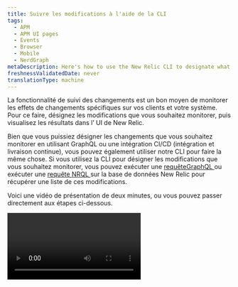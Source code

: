 ```yaml
---
title: Suivre les modifications à l'aide de la CLI
tags:
  - APM
  - APM UI pages
  - Events
  - Browser
  - Mobile
  - NerdGraph
metaDescription: Here's how to use the New Relic CLI to designate what you want to capture with change tracking.
freshnessValidatedDate: never
translationType: machine
---
```


La fonctionnalité de suivi des changements est un bon moyen de monitorer les effets de changements spécifiques sur vos clients et votre système. Pour ce faire, désignez les modifications que vous souhaitez monitorer, puis visualisez les résultats dans l’ UI de New Relic.

Bien que vous puissiez désigner les changements que vous souhaitez monitorer en utilisant GraphQL ou une intégration CI/CD (intégration et livraison continue), vous pouvez également utiliser notre CLI pour faire la même chose. Si vous utilisez la CLI pour désigner les modifications que vous souhaitez monitorer, vous pouvez exécuter une [requêteGraphQL ](#list-with-graphql)ou exécuter une [requête NRQL ](/docs/change-tracking/change-tracking-graphql#key-signals)sur la base de données New Relic pour récupérer une liste de ces modifications.

Voici une vidéo de présentation de deux minutes, ou vous pouvez passer directement aux étapes ci-dessous.

<Video type="youtube" id="S0WuLnjCzes" />

## Installer la CLI [#install-cli]

Nous avons une nouvelle version de [la CLI](/docs/new-relic-solutions/tutorials/new-relic-cli) qui vous permet d&amp;apos;envoyer des mutations GraphQL pour créer des marqueurs. Même si vous utilisez la CLI, vous devrez la mettre à niveau pour profiter de cette fonctionnalité.

Suivez les étapes [ici](https://github.com/newrelic/newrelic-cli#installation--upgrades) pour installer ou mettre à niveau la CLI.

## Créer un marqueur de changement avec la CLI [#make-marker-cli]

L'interface de ligne de commande dispose d'une gamme d'options (illustrées ci-dessous), mais la commande `create` marque un changement spécifique pour une entité New Relic donnée.

Voici la syntaxe pour créer un marqueur :

```shell
newrelic entity deployment create [flags]
```

Voici un exemple :

```shell
newrelic entity deployment create --guid INSERT_YOUR_GUID_HERE --version <1.0.0>
```

## Options principales (parentales)

```shell
[output] -h, --help                    help for create
[output] -g, --guid string             the entity GUID to create change tracker
[output] -v, --version string          the tag names to add to the entity
[output]     --changelog string        a URL for the changelog or list of changes if not linkable
[output]     --commit string           the commit identifier, for example, a Git commit SHA
[output]     --deepLink string         a link back to the system generating the deployment
[output]     --deploymentType string   type of deployment, one of BASIC, BLUE_GREEN, CANARY, OTHER, ROLLING or SHADOW
[output]     --description string      a description of the deployment
[output]     --groupId string          string that can be used to correlate two or more events
[output] -t  --timestamp int64         the start time of the deployment, the number of milliseconds since the Unix epoch, defaults to now
[output] -u  --user string             username of the deployer or bot
```

## Options héritées des commandes parentes

```shell
[output] -a, --accountId int    the account ID to use. Can be overridden by setting NEW_RELIC_ACCOUNT_ID
[output]     --debug            debug level logging
[output]     --format string    output text format [JSON, Text, YAML] (default "JSON")
[output]     --plain            output compact text
[output]     --profile string   the authentication profile to use
[output]     --trace            trace level logging
```

## Et ensuite ? [#whats-next]

Après avoir utilisé la CLI pour désigner les modifications que vous souhaitez suivre, vous pouvez analyser l'effet de ces modifications dans l'UI de New Relic :

* Interrogez vos modifications : vous pouvez écrire votre propre requête GraphQL ou NRQL pour voir les détails des modifications que vous suivez. Pour plus de détails, voir [Requête de modification des données](/docs/change-tracking/change-tracking-view-analyze/#query-deployments).
* Utilisez nos graphiques organisés : pour plus de détails, consultez [Comment afficher et analyser vos modifications dans New Relic](/docs/change-tracking/change-tracking-view-analyze).